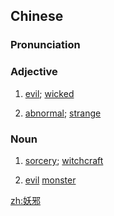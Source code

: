 ==Chinese==
{{zh-forms}}

===Pronunciation===
{{zh-pron
|m=yāoxié
|mn=iau-siâ
|cat=a,n
}}

===Adjective===
{{zh-adj}}

# {{lb|zh|literary}} [[evil]]; [[wicked]]
# {{lb|zh|literary}} [[abnormal]]; [[strange]]

===Noun===
{{zh-noun}}

# {{lb|zh|literary}} [[sorcery]]; [[witchcraft]]
# {{lb|zh|literary}} [[evil]] [[monster]]

[[zh:妖邪]]